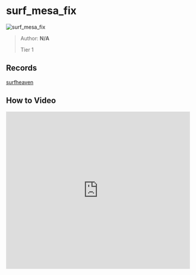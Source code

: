 # surf_mesa_fix

![surf_mesa_fix](https://raw.githubusercontent.com/Sayt123/SurfMapPics/Maps-and-bonuses/csgo/surf_mesa_fix.jpg)

> Author: **N/A**
>
> Tier 1

## Records

[surfheaven](https://surfheaven.eu/map/surf_mesa_fix)

## How to Video

<iframe
  width="100%"
  height="430"
  src="https://www.youtube.com/embed/9LrHD-CJP-c"
  frameborder="0"
  allow="accelerometer; autoplay; clipboard-write; encrypted-media; gyroscope; picture-in-picture"
  allowFullScreen
/>

## WR

> Surfed by crashfort.

<iframe
  width="100%"
  height="430"
  src="https://www.youtube.com/embed/qGxWQVb-PRs"
  frameborder="0"
  allow="accelerometer; autoplay; clipboard-write; encrypted-media; gyroscope; picture-in-picture"
  allowFullScreen
/>

```md
crashfort finished in 00:49:37 (WR -00:00:12).
```
